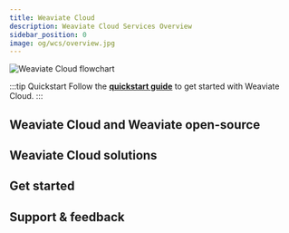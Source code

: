 ```yaml
---
title: Weaviate Cloud
description: Weaviate Cloud Services Overview
sidebar_position: 0
image: og/wcs/overview.jpg
---
```



<WCDLandingIntro/>

![Weaviate Cloud flowchart](./img/weaviate-cloud-flowchart.png "Weaviate Cloud flowchart")

:::tip Quickstart
Follow the **[quickstart guide](/docs/cloud/quickstart)** to get started with Weaviate Cloud.
:::

## Weaviate Cloud and Weaviate open-source


<WCDLandingOpenSource/>

## Weaviate Cloud solutions


<WCDLandingSolutions/>

## Get started


<WCDLandingGetStarted/>

## Support & feedback


<SupportAndTrouble />


<CustomScriptLoader/>
